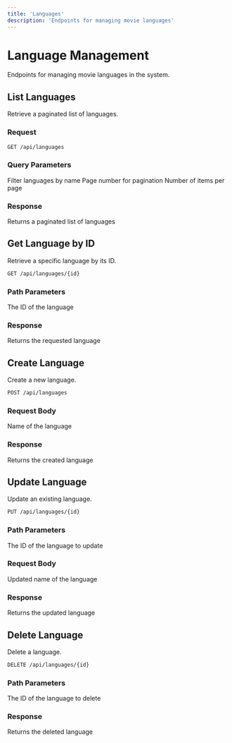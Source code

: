 ```yaml
---
title: 'Languages'
description: 'Endpoints for managing movie languages'
---
```


# Language Management

Endpoints for managing movie languages in the system.

## List Languages

Retrieve a paginated list of languages.

### Request

```bash
GET /api/languages
```

### Query Parameters

<ParamField query="languageName" type="string">
  Filter languages by name
</ParamField>

<ParamField query="pageNumber" type="integer" default="1">
  Page number for pagination
</ParamField>

<ParamField query="pageSize" type="integer" default="20">
  Number of items per page
</ParamField>

### Response

<ResponseField name="200: OK" type="object">
  Returns a paginated list of languages
</ResponseField>

## Get Language by ID

Retrieve a specific language by its ID.

```bash
GET /api/languages/{id}
```

### Path Parameters

<ParamField path="id" type="integer" required>
  The ID of the language
</ParamField>

### Response

<ResponseField name="200: OK" type="object">
  Returns the requested language
</ResponseField>

## Create Language

Create a new language.

```bash
POST /api/languages
```

### Request Body

<ParamField body="CreateEditLanguageRequest" type="object">
  <Expandable title="Properties">
    <ParamField body="name" type="string" required>
      Name of the language
    </ParamField>
  </Expandable>
</ParamField>

### Response

<ResponseField name="200: OK" type="object">
  Returns the created language
</ResponseField>

## Update Language

Update an existing language.

```bash
PUT /api/languages/{id}
```

### Path Parameters

<ParamField path="id" type="integer" required>
  The ID of the language to update
</ParamField>

### Request Body

<ParamField body="CreateEditLanguageRequest" type="object">
  <Expandable title="Properties">
    <ParamField body="name" type="string" required>
      Updated name of the language
    </ParamField>
  </Expandable>
</ParamField>

### Response

<ResponseField name="200: OK" type="object">
  Returns the updated language
</ResponseField>

## Delete Language

Delete a language.

```bash
DELETE /api/languages/{id}
```

### Path Parameters

<ParamField path="id" type="integer" required>
  The ID of the language to delete
</ParamField>

### Response

<ResponseField name="200: OK" type="object">
  Returns the deleted language
</ResponseField>